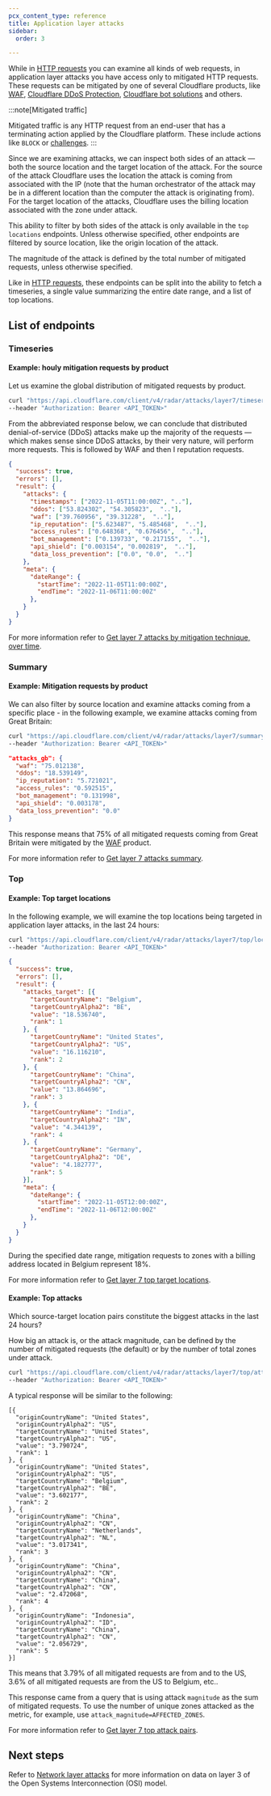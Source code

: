 ```yaml
---
pcx_content_type: reference
title: Application layer attacks
sidebar:
  order: 3

---
```


While in [HTTP requests](/radar/investigate/http-requests) you can examine all kinds of web requests, in application layer attacks you have access only to mitigated HTTP requests. These requests can be mitigated by one of several Cloudflare products, like [WAF](/waf/), [Cloudflare DDoS Protection](/ddos-protection/), [Cloudflare bot solutions](/bots/) and others.

:::note[Mitigated traffic]

Mitigated traffic is any HTTP request from an end-user that has a terminating action applied by the Cloudflare platform. These include actions like `BLOCK` or [challenges](/waf/reference/cloudflare-challenges/). 
:::

Since we are examining attacks, we can inspect both sides of an attack — both the source location and the target location of the attack. For the source of the attack Cloudflare uses the location the attack is coming from associated with the IP (note that the human orchestrator of the attack may be in a different location than the computer the attack is originating from). For the target location of the attacks, Cloudflare uses the billing location associated with the zone under attack.

This ability to filter by both sides of the attack is only available in the `top locations` endpoints. Unless otherwise specified, other endpoints are filtered by source location, like the origin location of the attack.

The magnitude of the attack is defined by the total number of mitigated requests, unless otherwise specified.

Like in [HTTP requests](/radar/investigate/http-requests), these endpoints can be split into the ability to fetch a timeseries, a single value summarizing the entire date range, and a list of top locations.

## List of endpoints

### Timeseries

#### Example: houly mitigation requests by product

Let us examine the global distribution of mitigated requests by product.

```bash
curl "https://api.cloudflare.com/client/v4/radar/attacks/layer7/timeseries_groups?aggInterval=1h&dateRange=1d&name=attacks&format=json" \
--header "Authorization: Bearer <API_TOKEN>"
```

From the abbreviated response below, we can conclude that distributed denial-of-service (DDoS) attacks make up the majority of the requests — which makes sense since DDoS attacks, by their very nature, will perform more requests. This is followed by WAF and then I reputation requests.

```json
{
  "success": true,
  "errors": [],
  "result": {
    "attacks": {
      "timestamps": ["2022-11-05T11:00:00Z", ".."],
      "ddos": ["53.824302", "54.305823",  ".."],
      "waf": ["39.760956", "39.31228",  ".."],
      "ip_reputation": ["5.623487", "5.485468",  ".."],
      "access_rules": ["0.648368", "0.676456",  ".."],
      "bot_management": ["0.139733", "0.217155",  ".."],
      "api_shield": ["0.003154", "0.002819",  ".."],
      "data_loss_prevention": ["0.0", "0.0",  ".."]
    },
    "meta": {
      "dateRange": {
        "startTime": "2022-11-05T11:00:00Z",
        "endTime": "2022-11-06T11:00:00Z"
      },
    }
  }
}
```

For more information refer to [Get layer 7 attacks by mitigation technique, over time](/api/operations/radar-get-attacks-layer7-timeseries-group).

### Summary

#### Example: Mitigation requests by product

We can also filter by source location and examine attacks coming from a specific place - in the following example, we examine attacks coming from Great Britain:

```bash
curl "https://api.cloudflare.com/client/v4/radar/attacks/layer7/summary?location=GB&name=attacks_gb&aggInterval=1h&dateRange=1d&format=json" \
--header "Authorization: Bearer <API_TOKEN>"
```

```json
"attacks_gb": {
  "waf": "75.012138",
  "ddos": "18.539149",
  "ip_reputation": "5.721021",
  "access_rules": "0.592515",
  "bot_management": "0.131998",
  "api_shield": "0.003178",
  "data_loss_prevention": "0.0"
}
```

This response means that 75% of all mitigated requests coming from Great Britain were mitigated by the [WAF](/waf/) product.

For more information refer to [Get layer 7 attacks summary](/api/operations/radar-get-attacks-layer7-summary).

### Top

#### Example: Top target locations

In the following example, we will examine the top locations being targeted in application layer attacks, in the last 24 hours:

```bash
curl "https://api.cloudflare.com/client/v4/radar/attacks/layer7/top/locations/target?name=attacks_target&limit=5&dateRange=1d&format=json" \
--header "Authorization: Bearer <API_TOKEN>"
```

```json
{
  "success": true,
  "errors": [],
  "result": {
    "attacks_target": [{
      "targetCountryName": "Belgium",
      "targetCountryAlpha2": "BE",
      "value": "18.536740",
      "rank": 1
    }, {
      "targetCountryName": "United States",
      "targetCountryAlpha2": "US",
      "value": "16.116210",
      "rank": 2
    }, {
      "targetCountryName": "China",
      "targetCountryAlpha2": "CN",
      "value": "13.864696",
      "rank": 3
    }, {
      "targetCountryName": "India",
      "targetCountryAlpha2": "IN",
      "value": "4.344139",
      "rank": 4
    }, {
      "targetCountryName": "Germany",
      "targetCountryAlpha2": "DE",
      "value": "4.182777",
      "rank": 5
    }],
    "meta": {
      "dateRange": {
        "startTime": "2022-11-05T12:00:00Z",
        "endTime": "2022-11-06T12:00:00Z"
      },
    }
  }
}
```

During the specified date range, mitigation requests to zones with a billing address located in Belgium represent 18%.

For more information refer to [Get layer 7 top target locations](/api/operations/radar-get-attacks-layer7-top-target-location).

#### Example: Top attacks

Which source-target location pairs constitute the biggest attacks in the last 24 hours?

How big an attack is, or the attack magnitude, can be defined by the number of mitigated requests (the default) or by the number of total zones under attack.

```bash
curl "https://api.cloudflare.com/client/v4/radar/attacks/layer7/top/attacks?limit=5&dateRange=1d&magnitude=MITIGATED_REQUESTS&format=json" \
--header "Authorization: Bearer <API_TOKEN>"
```

A typical response will be similar to the following:

```
[{
  "originCountryName": "United States",
  "originCountryAlpha2": "US",
  "targetCountryName": "United States",
  "targetCountryAlpha2": "US",
  "value": "3.790724",
  "rank": 1
}, {
  "originCountryName": "United States",
  "originCountryAlpha2": "US",
  "targetCountryName": "Belgium",
  "targetCountryAlpha2": "BE",
  "value": "3.602177",
  "rank": 2
}, {
  "originCountryName": "China",
  "originCountryAlpha2": "CN",
  "targetCountryName": "Netherlands",
  "targetCountryAlpha2": "NL",
  "value": "3.017341",
  "rank": 3
}, {
  "originCountryName": "China",
  "originCountryAlpha2": "CN",
  "targetCountryName": "China",
  "targetCountryAlpha2": "CN",
  "value": "2.472068",
  "rank": 4
}, {
  "originCountryName": "Indonesia",
  "originCountryAlpha2": "ID",
  "targetCountryName": "China",
  "targetCountryAlpha2": "CN",
  "value": "2.056729",
  "rank": 5
}]
```

This means that 3.79% of all mitigated requests are from and to the US, 3.6% of all mitigated requests are from the US to Belgium, etc..

This response came from a query that is using attack `magnitude` as the sum of mitigated requests. To use the number of unique zones attacked as the metric, for example, use `attack_magnitude=AFFECTED_ZONES`.

For more information refer to [Get layer 7 top attack pairs](/api/operations/radar-get-attacks-layer7-top-attacks).

## Next steps

Refer to [Network layer attacks](/radar/investigate/network-layer-attacks/) for more information on data on layer 3 of the Open Systems Interconnection (OSI) model.

